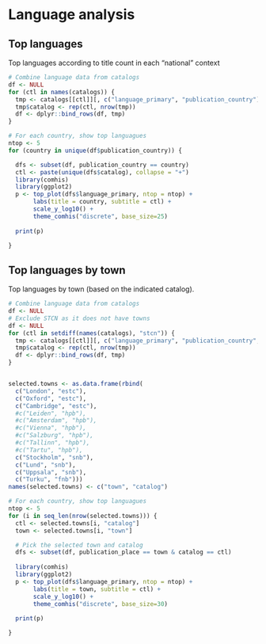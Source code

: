 # Language analysis


## Top languages

Top languages according to title count in each “national” context 


```r
# Combine language data from catalogs
df <- NULL
for (ctl in names(catalogs)) {
  tmp <- catalogs[[ctl]][, c("language_primary", "publication_country")]
  tmp$catalog <- rep(ctl, nrow(tmp))
  df <- dplyr::bind_rows(df, tmp)
}

# For each country, show top languagues
ntop <- 5
for (country in unique(df$publication_country)) {

  dfs <- subset(df, publication_country == country)
  ctl <- paste(unique(dfs$catalog), collapse = "+")
  library(comhis)
  library(ggplot2)  
  p <- top_plot(dfs$language_primary, ntop = ntop) +
       labs(title = country, subtitle = ctl) +       
       scale_y_log10() +
       theme_comhis("discrete", base_size=25)
       
  print(p)

}
```



## Top languages by town

Top languages by town (based on the indicated catalog).

```r
# Combine language data from catalogs
df <- NULL
# Exclude STCN as it does not have towns
df <- NULL
for (ctl in setdiff(names(catalogs), "stcn")) {
  tmp <- catalogs[[ctl]][, c("language_primary", "publication_country", "publication_place")]
  tmp$catalog <- rep(ctl, nrow(tmp))
  df <- dplyr::bind_rows(df, tmp)
}


selected.towns <- as.data.frame(rbind(
  c("London", "estc"),
  c("Oxford", "estc"),
  c("Cambridge", "estc"),
  #c("Leiden", "hpb"),
  #c("Amsterdam", "hpb"),
  #c("Vienna", "hpb"),
  #c("Salzburg", "hpb"),
  #c("Tallinn", "hpb"),
  #c("Tartu", "hpb"),
  c("Stockholm", "snb"),
  c("Lund", "snb"),
  c("Uppsala", "snb"),
  c("Turku", "fnb")))
names(selected.towns) <- c("town", "catalog")

# For each country, show top languagues
ntop <- 5
for (i in seq_len(nrow(selected.towns))) {
  ctl <- selected.towns[i, "catalog"]
  town <- selected.towns[i, "town"]

  # Pick the selected town and catalog
  dfs <- subset(df, publication_place == town & catalog == ctl)
  
  library(comhis)
  library(ggplot2)  
  p <- top_plot(dfs$language_primary, ntop = ntop) +
       labs(title = town, subtitle = ctl) +
       scale_y_log10() +
       theme_comhis("discrete", base_size=30)
       
  print(p)

}
```
